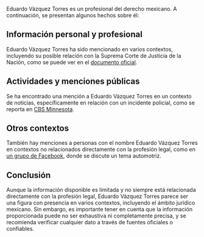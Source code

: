 Eduardo Vázquez Torres es un profesional del derecho mexicano. A continuación, se presentan algunos hechos sobre él:

## Información personal y profesional
Eduardo Vázquez Torres ha sido mencionado en varios contextos, incluyendo su posible relación con la Suprema Corte de Justicia de la Nación, como se puede ver en el [documento oficial](https://legislacion.mx/suprema-corte-de-justicia-de-la-nacion).

## Actividades y menciones públicas
Se ha encontrado una mención a Eduardo Vázquez Torres en un contexto de noticias, específicamente en relación con un incidente policial, como se reporta en [CBS Minnesota](https://www.cbsnews.com/minnesota/news/police-suv-hits-kills-teen-girl-in-st-paul/).

## Otros contextos
También hay menciones a personas con el nombre Eduardo Vázquez Torres en contextos no relacionados directamente con la profesión legal, como en [un grupo de Facebook](https://m.facebook.com/groups/691164421680065/posts/1460895491373617/), donde se discute un tema automotriz.

## Conclusión
Aunque la información disponible es limitada y no siempre está relacionada directamente con la profesión legal, Eduardo Vázquez Torres parece ser una figura con presencia en varios contextos, incluyendo el ámbito jurídico mexicano. Sin embargo, es importante tener en cuenta que la información proporcionada puede no ser exhaustiva ni completamente precisa, y se recomienda verificar cualquier dato a través de fuentes oficiales o confiables.
